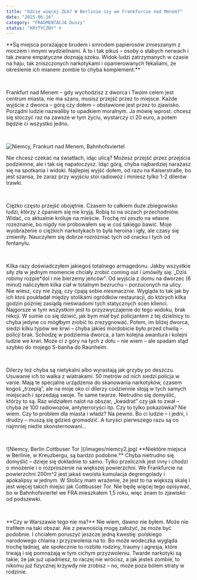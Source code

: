 ```yaml
---
title: "Gdzie więcej ZŁA? W Berlinie czy we Frankfurcie nad Menem?"
date: "2025-06-16"
category: "FRAGMENTACJA Duszy"
status: "KRYTYCZNY" #
---
```

<p className="leadin-paragraph">
**Są miejsca porażające brudem i smrodem papierosów zmieszanym z moczem i innymi wydzielinami. 
A to i tak pikuś – osoby o słabych nerwach i tak zwane empatyczne doznają szoku. Widok ludzi zatrzymanych w czasie na haju, 
tak zniszczonych narkotykami i opanierowanych fekaliami, że określenie ich mianem zombie to chyba komplement.**
</p>  
<p>&nbsp;</p>
Frankfurt nad Menem – gdy wychodzisz z dworca i Twoim celem jest centrum miasta, nie ma szans, musisz przejść przez to miejsce. 
Każde wyjście z dworca – górą czy dołem – obstawione jest przez to zjawisko. Porządni ludzie nazwaliby to upadkiem moralnym. 
Ja mówię wprost: chcesz się stoczyć raz na zawsze w tym życiu, wystarczy ci 20 euro, a potem będzie ci wszystko jedno.  
<p>&nbsp;</p>

![Niemcy, Frankurt nad Menem, Bahnhofsviertel ](/images/niemcy.jpg)

Nie chcesz czekać na światłach, idąc ulicą? Możesz przejść przez przejścia podziemne, ale i tak się napatoczysz. 
Idąc górą, chyba najbardziej narażasz się na spotkania i widoki. Najlepiej wyjść dołem, od razu na Kaiserstraße, 
bo jest szansa, że zaraz przy wyjściu stoi radiowóz i miniesz tylko 1-2 dilerów trawki.  
<p>&nbsp;</p>
Ciężko często przejść obojętnie. Czasem to całkiem duże zbiegowisko ludzi, którzy z ćpaniem się nie kryją. 
Robią to na oczach przechodniów. Widać, co aktualnie króluje na mieście. Trochę mi zeszło na własne rozeznanie, 
bo nigdy nie próbowałem się w coś takiego bawić. Moje wyobrażenie o ciężkich narkotykach to była heroina i igły, 
ale czasy się zmieniły. Nauczyłem się dobrze rozróżniać tych od cracku i tych od fentanylu.  
<p>&nbsp;</p>
Kilka razy doświadczyłem jakiegoś totalnego armagedonu. 
Jakby wszystkie siły zła w jednym momencie chciały zrobić coming out i umówiły się:
„Dziś robimy rozpie*dol i nie bierzemy jeńców”. 
Od wyjścia z domu na dworzec (6 minut) naliczyłem kilka ciał w totalnym bezruchu – porzuconych na ulicy.
Nie wiesz, czy nie żyją, czy ćpają sobie niesmacznie. Wygląda to tak jak by ich ktoś poukładał między stolikami ogródków restauracji,
do których kilka godzin później zasiądą nieświadomi tych statycznych scen klienci.
Najgorsze w tym wszystkim jest to przyzwyczajenie do tego widoku, brak rekcji. 
W sumie co się dziwić, jak bym miał być policjantem z tej dzielnicy to chyba jedyne co mógłbym zrobić to zrezygnować.
Potem, im bliżej dworca, siedzi kilku typów we krwi – chyba jakieś mordobicie było przed chwilą – policji brak. Schodzę w podziemia dworca, 
a tam kolejna awantura i kolejni ludzie we krwi. Może ci z góry na tych z dołu – nie wiem – ale spadam stąd szybko do mojego S-banha do Raunheim. 
<p>&nbsp;</p>
Dilerzy też chyba są nietykalni albo wyrastają jak grzyby po deszczu. Usuwanie ich to walka z wiatrakami. 
50 metrów od nich siedzi policja w vanie. Mają te specjalne urządzenia do skanowania narkotyków, 
czasem kogoś „trzepią”, ale na moje oko ci dilerzy codziennie stoją w tych samych miejscach i sprzedają swoje. 
Te same twarze. Nietrudno się domyślić, którzy to są. Raz widziałem nalot na obszar, „kwadrat” czy jak to zwał – chyba ze 100 radiowozów, 
antyterroryści itp. Czy to tylko pokazówka? Nie wiem. Czy to problem dla miasta i władz? Na pewno. Bo ci ludzie – i jedni, 
i drudzy – muszą się gdzieś gromadzić. A turyści pierwszego razu są co najmniej nieźle skonsternowani…
<p>&nbsp;</p>
![Niemcy, Berlin Cottbuser Tor ](/images/niemcy2.jpg)
**Niektóre miejsca w Berlinie, w Kreuzbergu, są bardzo podobne.** Chyba nietrudno się domyślić – dzieje się dokładnie to samo. 
Tylko przelicznik jest inny i chodzi o mnożenie i o rozproszenie na większej powierzchni. 
We Frankfurcie na powierzchni 200m^2 jest jakaś swoista kumulacja degrengolady i apokalipsy w jednym.  
W Stolicy mam wrażenie, że jest to na większą skalę i jest więcej takich miejsc jak Cottbusser Tor. 
Nie będę więcej tego opisywać, bo w Bahnhofsviertel we FRA mieszkałem 1,5 roku, więc znam to zjawisko od podszewki.
<p>&nbsp;</p>
**Czy w Warszawie tego nie ma?** Nie wiem, dawno nie byłem. Może nie trafiłem na taki obszar. 
Ale z pewnością mogę założyć, że może być podobnie. I chciałem poruszyć jeszcze jedną kwestię: 
polskiego narodowego chlania i przyzwolenia na to. Bo może wódeczka wygląda trochę ładniej, 
ale społecznie to rozbite rodziny, traumy i agresja, które trwają i się pomnażają w tym cichym przyzwoleniu. 
Twarde narkotyki są takie, że jak już upadniesz, to raczej nie wrócisz, a jak jesteś zombie, 
to nikomu już fizycznej krzywdy nie zrobisz – no, może poza bólem straty w rodzinie.



